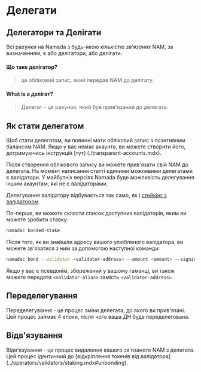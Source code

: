 # Делегати

## Делегатори та Делігати
Всі рахунки на Namada з будь-якою кількістю *зв'язаних* NAM, за визначенням, є або делігатори, або делігати. 

#### Що таке делігатор?
> це обліковий запис, який передав NAM до делігату. 

#### What is a делігат?
> Делегат - це рахунок, який був прив'язаний до делегата.

## Як стати делегатом
Щоб стати делегатом, ви повинні мати обліковий запис з позитивним балансом NAM. Якщо у вас немає акаунта, ви можете створити його, дотримуючись інструкцій [тут] (./transparent-accounts.mdx).

Після створення облікового запису ви можете прив'язати свій NAM до делегата. На момент написання статті єдиними можливими делегатами є валідатори. У майбутніх версіях Namada буде можливість делегування іншим акаунтам, які не є валідаторами.

Делегування валідатору відбувається так само, як і [стейкінг з валідатором](../operators/validators/staking.mdx).

По-перше, ви можете скласти список доступних валідаторів, яким ви можете зробити ставку:

```bash copy
namadac bonded-stake
```

Після того, як ви знайшли адресу вашого улюбленого валідатора, ви можете зв'язатися з ним за допомогою наступної команди:

```bash copy
namadac bond --validator <validator-address> --amount <amount> --signing-keys <account-alias>
```

Якщо у вас є псевдонім, збережений у вашому гаманці, ви також можете передати `<validator-alias>` замість `<validator-address>`.

## Переделегування 
Переделегування - це процес зміни делегата, до якого ви прив'язані. Цей процес займає 4 епохи, після чого ваша ДН буде переделегована.

## Відв'язування
Відв'язування - це процес видалення вашого зв'язаного NAM з делегата. Цей процес ідентичний до [відкріплення токенів від валідатора] (../operators/validators/staking.mdx#unbonding).
